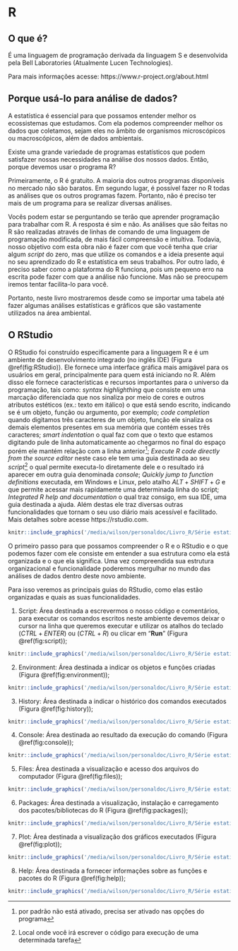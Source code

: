 # R


## O que é?

É uma linguagem de programação derivada da linguagem S e desenvolvida pela Bell Laboratories (Atualmente Lucen Technologies).

Para mais informações acesse: https://www.r-project.org/about.html


## Porque usá-lo para análise de dados?

A estatística é essencial para que possamos entender melhor os ecossistemas que estudamos. Com ela podemos compreender melhor os dados que coletamos, sejam eles no âmbito de organismos microscópicos ou macroscópicos, além de dados ambientais. 

Existe uma grande variedade de programas estatísticos que podem satisfazer nossas necessidades na análise dos nossos dados. Então, porque devemos usar o programa R?

Primeiramente, o R é gratuito. A maioria dos outros programas disponíveis no mercado não são baratos. Em segundo lugar, é possível fazer no R todas as análises que os outros programas fazem. Portanto, não é preciso ter mais de um programa para se realizar diversas análises. 

Vocês podem estar se perguntando se terão que aprender programação para trabalhar com R. A resposta é sim e não. As análises que são feitas no R são realizadas através de linhas de comando de uma linguagem de programação modificada, de mais fácil compreensão e intuítiva. Todavia, nosso objetivo com esta obra não é fazer com que você tenha que criar algum *script* do zero, mas que utilize os comandos e a ideia presente aqui no seu aprendizado do R e estatística em seus trabalhos. Por outro lado, é preciso saber como a plataforma do R funciona, pois um pequeno erro na escrita pode fazer com que a análise não funcione. Mas não se preocupem iremos tentar facilita-lo para você.

Portanto, neste livro mostraremos desde como se importar uma tabela até fazer algumas análises estatísticas e gráficos que são vastamente utilizados na área ambiental.


## O RStudio

O RStudio foi construído especificamente para a linguagem R e é um ambiente de desenvolvimento integrado (no inglês IDE) (Figura \@ref(fig:RStudio)). Ele fornece uma interface gráfica mais amigável para os usuários em geral, principalmente para quem está iniciando no R. Além disso ele fornece características e recursos importantes para o universo da programação, tais como: *syntax highlighthing* que consiste em uma marcação diferenciada que nos sinaliza por meio de cores e outros atributos estéticos (ex.: texto em itálico) o que está sendo escrito, indicando se é um objeto, função ou argumento, por exemplo; *code completion* quando digitamos três caracteres de um objeto, função ele sinaliza os demais elementos presentes em sua memória que contém esses três caracteres; *smart indentation* o qual faz com que o texto que estamos digitando pule de linha automaticamente ao chegarmos no final do espaço porém ele mantém relação com a linha anterior^[por padrão não está ativado, precisa ser ativado nas opções do programa]; *Execute R code directly from the source editor* neste caso ele tem uma guia destinada ao seu *script*^[Local onde você irá escrever o código para execução de uma determinada tarefa] o qual permite executa-lo diretamente dele e o resultado irá aparecer em outra guia denominada *console*; *Quickly jump to function definitions* executada, em Windows e Linux, pelo atalho $ALT + SHIFT + G$ e que permite acessar mais rapidamente uma determinada linha do script; *Integrated R help and documentation* o qual traz consigo, em sua IDE, uma guia destinada a ajuda. Além destas ele traz diversas outras funcionalidades que tornam o seu uso diário mais acessível e facilitado. Mais detalhes sobre acesse https://rstudio.com. 

```r
knitr::include_graphics('/media/wilson/personaldoc/Livro_R/Série estatística passo a passo em excel e R/livroR-1.0/docs/livroR-1.0_files/figures print/RStudio.png')
```


O primeiro passo para que possamos compreender o R e o RStudio e o que podemos fazer com ele consiste em entender a sua estrutura como ela está organizada e o que ela significa. Uma vez compreendida sua estrutura organizacional e funcionalidade poderemos mergulhar no mundo das análises de dados dentro deste novo ambiente.


Para isso veremos as principais guias do RStudio, como elas estão organizadas e quais as suas funcionalidades.


1. Script: Área destinada a escrevermos o nosso código e comentários, para executar os comandos escritos neste ambiente devemos deixar o cursor na linha que queremos executar e utilizar os atalhos do teclado $(CTRL + ENTER)$ ou $(CTRL + R)$ ou clicar em "**Run**" (Figura \@ref(fig:script));

```r
knitr::include_graphics('/media/wilson/personaldoc/Livro_R/Série estatística passo a passo em excel e R/livroR-1.0/docs/livroR-1.0_files/figures print/script.png')
```


2. Environment: Área destinada a indicar os objetos e funções criadas (Figura \@ref(fig:environment));

```r
knitr::include_graphics('/media/wilson/personaldoc/Livro_R/Série estatística passo a passo em excel e R/livroR-1.0/docs/livroR-1.0_files/figures print/environment.png')
```


3. History: Área destinada a indicar o histórico dos comandos executados (Figura \@ref(fig:history));

```r
knitr::include_graphics('/media/wilson/personaldoc/Livro_R/Série estatística passo a passo em excel e R/livroR-1.0/docs/livroR-1.0_files/figures print/history.png')
```


4. Console: Área destinada ao resultado da execução do comando (Figura \@ref(fig:console));

```r
knitr::include_graphics('/media/wilson/personaldoc/Livro_R/Série estatística passo a passo em excel e R/livroR-1.0/docs/livroR-1.0_files/figures print/console.png')
```


5. Files: Área destinada a visualização e acesso dos arquivos do computador (Figura \@ref(fig:files));

```r
knitr::include_graphics('/media/wilson/personaldoc/Livro_R/Série estatística passo a passo em excel e R/livroR-1.0/docs/livroR-1.0_files/figures print/files.png')
```


6. Packages: Área destinada a visualização, instalação e carregamento dos pacotes/bibliotecas do R (Figura \@ref(fig:packages));

```r
knitr::include_graphics('/media/wilson/personaldoc/Livro_R/Série estatística passo a passo em excel e R/livroR-1.0/docs/livroR-1.0_files/figures print/packages.png')
```


7. Plot: Área destinada a visualização dos gráficos executados (Figura \@ref(fig:plot));

```r
knitr::include_graphics('/media/wilson/personaldoc/Livro_R/Série estatística passo a passo em excel e R/livroR-1.0/docs/livroR-1.0_files/figures print/plot.png')
```


8. Help: Área destinada a fornecer informações sobre as funções e pacotes do R (Figura \@ref(fig:help));

```r
knitr::include_graphics('/media/wilson/personaldoc/Livro_R/Série estatística passo a passo em excel e R/livroR-1.0/docs/livroR-1.0_files/figures print/help.png')
```

